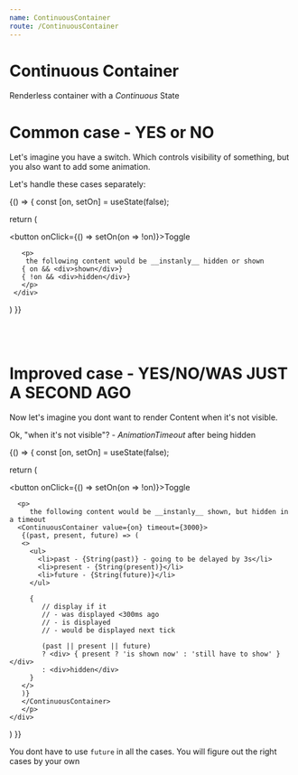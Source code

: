 ```yaml
---
name: ContinuousContainer
route: /ContinuousContainer
---
```




# Continuous Container

Renderless container with a _Continuous_ State

<Props of={ContinuousContainer} />



# Common case - YES or NO

Let's imagine you have a switch. Which controls visibility of something, but you 
also want to add some animation.

Let's handle these cases separately: 

<Playground>
 {() => {
   const [on, setOn] = useState(false);
   
   return (
     <div>
       <button onClick={() => setOn(on => !on)}>Toggle</button>
       
       <p>
        the following content would be __instanly__ hidden or shown
       { on && <div>shown</div>}
       { !on && <div>hidden</div>}
       </p>               
     </div>
   )
 }}
</Playground>


<br/>
<br/>

# Improved case - YES/NO/WAS JUST A SECOND AGO

Now let's imagine you dont want to render Content when it's not visible.

Ok, "when it's not visible"? - _AnimationTimeout_ after being hidden

<Playground>
{() => {
  const [on, setOn] = useState(false);
  
  return (
    <div>
      <button onClick={() => setOn(on => !on)}>Toggle</button>
      
      <p>
         the following content would be __instanly__ shown, but hidden in a timeout
      <ContinuousContainer value={on} timeout={3000}>       
       {(past, present, future) => (
       <>         
         <ul>
           <li>past - {String(past)} - going to be delayed by 3s</li>
           <li>present - {String(present)}</li>
           <li>future - {String(future)}</li>
         </ul>
         
         {
            // display if it
            // - was displayed <300ms ago
            // - is displayed
            // - would be displayed next tick
             
            (past || present || future) 
            ? <div> { present ? 'is shown now' : 'still have to show' }</div>
            : <div>hidden</div>
         }         
       </>  
       )}
       </ContinuousContainer>
       </p>
    </div>
  )
}}
</Playground>

You dont have to use `future` in all the cases. You will figure out the right cases by your own